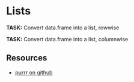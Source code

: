 # Lists

**TASK:** Convert data.frame into a list, rowwise

**TASK:** Convert data.frame into a list, columnwise

## Resources

* [purrr on github](https://github.com/hadley/purrr)